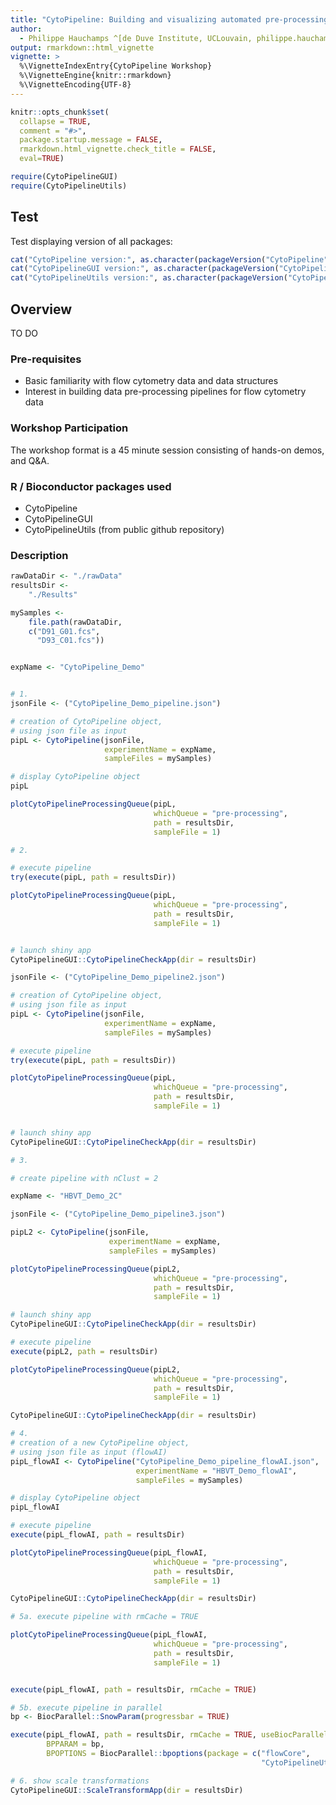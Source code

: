 ```yaml
---
title: "CytoPipeline: Building and visualizing automated pre-processing and quality control pipelines for flow cytometry data"
author:
  - Philippe Hauchamps ^[de Duve Institute, UCLouvain, philippe.hauchamps@uclouvain.be]
output: rmarkdown::html_vignette
vignette: >
  %\VignetteIndexEntry{CytoPipeline Workshop}
  %\VignetteEngine{knitr::rmarkdown}
  %\VignetteEncoding{UTF-8}
---
```


```r
knitr::opts_chunk$set(
  collapse = TRUE,
  comment = "#>",
  package.startup.message = FALSE,
  rmarkdown.html_vignette.check_title = FALSE,
  eval=TRUE)
```


```r
require(CytoPipelineGUI)
require(CytoPipelineUtils)
```

## Test
Test displaying version of all packages:

```r
cat("CytoPipeline version:", as.character(packageVersion("CytoPipeline")))
cat("CytoPipelineGUI version:", as.character(packageVersion("CytoPipelineGUI")))
cat("CytoPipelineUtils version:", as.character(packageVersion("CytoPipelineUtils")))
```


## Overview

TO DO

### Pre-requisites

- Basic familiarity with flow cytometry data and data structures
- Interest in building data pre-processing pipelines for flow cytometry data

### Workshop Participation

The workshop format is a 45 minute session consisting of hands-on demos, 
and Q&A.

### R / Bioconductor packages used
- CytoPipeline
- CytoPipelineGUI
- CytoPipelineUtils (from public github repository)

### Description

```r
rawDataDir <- "./rawData"
resultsDir <- 
    "./Results"

mySamples <- 
    file.path(rawDataDir, 
    c("D91_G01.fcs",
      "D93_C01.fcs"))


expName <- "CytoPipeline_Demo"


# 1.
jsonFile <- ("CytoPipeline_Demo_pipeline.json")

# creation of CytoPipeline object,
# using json file as input
pipL <- CytoPipeline(jsonFile, 
                     experimentName = expName,
                     sampleFiles = mySamples)

# display CytoPipeline object
pipL

plotCytoPipelineProcessingQueue(pipL, 
                                whichQueue = "pre-processing",
                                path = resultsDir,
                                sampleFile = 1)


```

```r

# 2.

# execute pipeline
try(execute(pipL, path = resultsDir))

plotCytoPipelineProcessingQueue(pipL, 
                                whichQueue = "pre-processing",
                                path = resultsDir,
                                sampleFile = 1)


# launch shiny app
CytoPipelineGUI::CytoPipelineCheckApp(dir = resultsDir)

```

```r


jsonFile <- ("CytoPipeline_Demo_pipeline2.json")

# creation of CytoPipeline object,
# using json file as input
pipL <- CytoPipeline(jsonFile, 
                     experimentName = expName,
                     sampleFiles = mySamples)

# execute pipeline
try(execute(pipL, path = resultsDir))

plotCytoPipelineProcessingQueue(pipL, 
                                whichQueue = "pre-processing",
                                path = resultsDir,
                                sampleFile = 1)


# launch shiny app
CytoPipelineGUI::CytoPipelineCheckApp(dir = resultsDir)

```

```r

# 3.

# create pipeline with nClust = 2

expName <- "HBVT_Demo_2C"

jsonFile <- ("CytoPipeline_Demo_pipeline3.json")

pipL2 <- CytoPipeline(jsonFile,
                      experimentName = expName,
                      sampleFiles = mySamples)

plotCytoPipelineProcessingQueue(pipL2, 
                                whichQueue = "pre-processing",
                                path = resultsDir,
                                sampleFile = 1)

# launch shiny app
CytoPipelineGUI::CytoPipelineCheckApp(dir = resultsDir)

```

```r

# execute pipeline
execute(pipL2, path = resultsDir)

plotCytoPipelineProcessingQueue(pipL2, 
                                whichQueue = "pre-processing",
                                path = resultsDir,
                                sampleFile = 1)

CytoPipelineGUI::CytoPipelineCheckApp(dir = resultsDir)
```




```r
# 4.
# creation of a new CytoPipeline object,
# using json file as input (flowAI)
pipL_flowAI <- CytoPipeline("CytoPipeline_Demo_pipeline_flowAI.json",
                            experimentName = "HBVT_Demo_flowAI",
                            sampleFiles = mySamples)

# display CytoPipeline object
pipL_flowAI

# execute pipeline
execute(pipL_flowAI, path = resultsDir)

plotCytoPipelineProcessingQueue(pipL_flowAI, 
                                whichQueue = "pre-processing",
                                path = resultsDir,
                                sampleFile = 1)

CytoPipelineGUI::CytoPipelineCheckApp(dir = resultsDir)
```


```r
# 5a. execute pipeline with rmCache = TRUE

plotCytoPipelineProcessingQueue(pipL_flowAI, 
                                whichQueue = "pre-processing",
                                path = resultsDir,
                                sampleFile = 1)


execute(pipL_flowAI, path = resultsDir, rmCache = TRUE)
```

```r
# 5b. execute pipeline in parallel
bp <- BiocParallel::SnowParam(progressbar = TRUE)

execute(pipL_flowAI, path = resultsDir, rmCache = TRUE, useBiocParallel = TRUE,
        BPPARAM = bp,
        BPOPTIONS = BiocParallel::bpoptions(package = c("flowCore", 
                                                        "CytoPipelineUtils")))
```

```r
# 6. show scale transformations
CytoPipelineGUI::ScaleTransformApp(dir = resultsDir)
```





